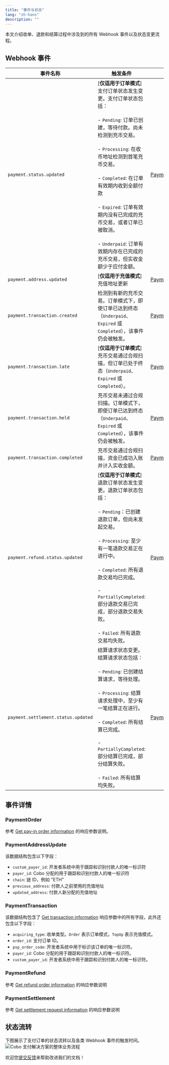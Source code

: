 ```yaml
---
title: "事件与状态"
lang: "zh-hans"
description: ""
---
```

本文介绍收单、退款和结算过程中涉及到的所有 Webhook 事件以及状态变更流程。

## Webhook 事件

| 事件名称 | 触发条件 | 事件内容 |
|---------|---------|----------|
| `payment.status.updated` | [**仅适用于订单模式**]支付订单状态发生变更。支付订单状态包括：<br></br>- `Pending`: 订单已创建，等待付款。尚未检测到充币交易。<br></br>- `Processing`: 在收币地址检测到首笔充币交易。<br></br>- `Completed`: 在订单有效期内收到全额付款<br></br>- `Expired`: 订单有效期内没有已完成的充币交易，或者订单已被取消。<br></br>- `Underpaid`: 订单有效期内存在已完成的充币交易，但实收金额少于应付金额。 | [PaymentOrder](/v2_cn/payments/status-and-events#paymentorder) |
| `payment.address.updated` | [**仅适用于充值模式**]充值地址更新 | [PaymentAddressUpdate](/v2_cn/payments/status-and-events#paymentaddressupdate) |
| `payment.transaction.created` | 检测到有新的充币交易。订单模式下，即使订单已达到终态（`Underpaid`、`Expired` 或 `Completed`），该事件仍会被触发。 | [PaymentTransaction](/v2_cn/payments/status-and-events#paymenttransaction) |
| `payment.transaction.late` | [**仅适用于订单模式**]充币交易通过合规扫描，但订单已处于终态（`Underpaid`、`Expired` 或 `Completed`）。 | [PaymentTransaction](/v2_cn/payments/status-and-events#paymenttransaction) |
| `payment.transaction.held` | 充币交易未通过合规扫描。订单模式下，即使订单已达到终态（`Underpaid`、`Expired` 或 `Completed`），该事件仍会被触发。 | [PaymentTransaction](/v2_cn/payments/status-and-events#paymenttransaction) |
| `payment.transaction.completed` | 充币交易通过合规扫描，资金已成功入账并计入实收金额。| [PaymentTransaction](/v2_cn/payments/status-and-events#paymenttransaction) |
| `payment.refund.status.updated` | [**仅适用于订单模式**]退款订单状态发生变更。退款订单状态包括：<br></br>- `Pending`：已创建退款订单，但尚未发起交易。<br></br>- `Processing`: 至少有一笔退款交易正在进行中。<br></br>- `Completed`: 所有退款交易均已完成。<br></br>- `PartiallyCompleted`: 部分退款交易已完成，部分退款交易失败。<br></br>- `Failed`: 所有退款交易均失败。 | [PaymentRefund](/v2_cn/payments/status-and-events#paymentrefund) |
| `payment.settlement.status.updated` | 结算请求状态变更。结算请求状态包括：<br></br>- `Pending`: 已创建结算请求，等待处理。<br></br>- `Processing`: 结算请求处理中，至少有一笔结算正在进行。<br></br>- `Completed`: 所有结算已完成。<br></br>- `PartiallyCompleted`: 部分结算已完成，部分结算失败。<br></br>- `Failed`: 所有结算均失败。| [PaymentSettlement](/v2_cn/payments/status-and-events#paymentsettlement) |

## 事件详情

### PaymentOrder
参考 [Get pay-in order information](/v2/api-references/payment/get-pay-in-order-information) 的响应参数说明。

### PaymentAddressUpdate

该数据结构包含以下字段：

- `custom_payer_id`: 开发者系统中用于跟踪和识别付款人的唯一标识符
- `payer_id`: Cobo 分配的用于跟踪和识别付款人的唯一标识符
- `chain`: 链 ID，例如 "ETH"
- `previous_address`: 付款人之前使用的充值地址
- `updated_address`: 付款人新分配的充值地址

### PaymentTransaction

该数据结构包含了 [Get transaction information](/v2/api-references/transactions/get-transaction-information) 响应参数中的所有字段，此外还包含以下字段：

  - `acquiring_type`: 收单类型。`Order` 表示订单模式，`TopUp` 表示充值模式。
  - `order_id`: 支付订单 ID。
  - `psp_order_code`: 开发者系统中用于标识该订单的唯一标识符。
  - `payer_id`: Cobo 分配的用于跟踪和识别付款人的唯一标识符。
  - `custom_payer_id`: 开发者系统中用于跟踪和识别付款人的唯一标识符。

### PaymentRefund
参考 [Get refund order information](/v2/api-references/payment/get-refund-order-information) 的响应参数说明

### PaymentSettlement
参考 [Get settlement request information](/v2/api-references/payment/get-settlement-request-information) 的响应参数说明



## 状态流转
下图展示了支付订单的状态流转以及各类 Webhook 事件的触发时间。  
<img src="/v2_cn/images/payments/order_status.png" className="diagram" alt="Cobo 支付解决方案的整体业务流程"></img>


<Tip>欢迎您[提交反馈](https://forms.zohopublic.com/cobo/form/DocumentFeedbackForm/formperma/QvLOhxJv1_JMsJ-1dleZ8Itb_7rzN-LtgvsDdxosoVI)来帮助改进我们的文档！</Tip>